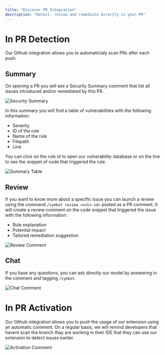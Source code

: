 ```yaml
---
title: "Discover PR Integration"
description: "Detect, review and remediate directly in your PR"
---
```


# In PR Detection 
Our Github integration allows you to automaticlaly scan PRs after each push.

## Summary
On opening a PR you will see a Security Summary comment that list all issues introduced and/or remediated by this PR.

![Security Summary](/content/admins/images/security_summary.png)

In this summary you will find a table of vulnerabilities with the following information: 
- Severity 
- ID of the rule 
- Name of the rule 
- Filepath
- Line

<Info>
You can click on the rule id to open our vulnerability database or on the line to see the snippet of code that triggered the rule.
</Info>

![Summary Table](/content/admins/images/summary_table.png)

## Review

If you want to know more about a specific issue you can launch a review using the command `/symbot review <vuln-id>` posted as a PR comment. 
It will create a review comment on the code snippet that triggered the issue with the following information:
- Rule explanation
- Potential impact
- Tailored remediation suggestion

![Review Comment](/content/admins/images/review_comment.png)

## Chat

If you have any questions, you can ask directly our model by answering in the comment and tagging `/symbot`.

![Chat Comment](/content/admins/images/chat_comment.png)

# In PR Activation

Our Github integration allows you to push the usage of our extension using an automatic comment.
On a regular basis, we will remind developers that havent scan the branch thay are working in their IDE that they can use our extension to detect issues earlier.

![Activation Comment](/content/admins/images/activation_comment.png)

